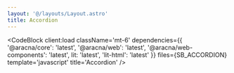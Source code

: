 ```yaml
---
layout: '@/layouts/Layout.astro'
title: Accordion
---
```



<AccordionComponentBlock client:load />

<CodeBlock
  client:load
  className='mt-6'
  dependencies={{
    '@aracna/core': 'latest',
    '@aracna/web': 'latest',
    '@aracna/web-components': 'latest',
    lit: 'latest',
    'lit-html': 'latest'
  }}
  files={SB_ACCORDION}
  template='javascript'
  title='Accordion'
/>
